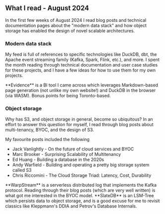 
## What I read - August 2024

In the first few weeks of August 2024 I read blog posts and technical
documentation pages about the "modern data stack" and how object storage has
enabled the design of novel scalable architectures.

### Modern data stack

My feed is full of references to specific technologies like DuckDB, dbt, the
Apache event streaming family (Kafka, Spark, Flink, etc.), and more. I spent the
month reading through technical documentation and user case studies for these
projects, and I have a few ideas for how to use them for my own projects.


<Link to="https://evidence.dev/" target="_blank">**Evidence**</Link>
is a BI tool I came across which leverages Markdown-based page generation (not 
unlike my own website!) and DuckDB in the browser (via WASM). Bonus points for 
being Toronto-based.

### Object storage

Why has S3, and object storage in general, become so ubiquitous? In an effort to
answer this question for myself, I read through blog posts about multi-tenancy,
BYOC, and the design of S3. 

My favourite posts included the following
- Jack Vanlightly - <Link 
to="https://jack-vanlightly.com/blog/2023/9/25/on-the-future-of-cloud-services-and-byoc"
target="_blank">On the future of cloud services and BYOC</Link>
- Marc Brooker - <Link to="https://brooker.co.za/blog/2023/03/23/economics.html"
target="_blank">Surprising Scalability of Multitenancy</Link>
- Ed Huang - <Link to="https://me.0xffff.me/build-database-in-2020s.html"
target="_blank">Building a database in the 2020s</Link>
- Andy Warfield - <Link to="https://www.allthingsdistributed.com/2023/07/building-and-operating-a-pretty-big-storage-system.html"
target="_blank">
Building and operating a pretty big storage system called S3</Link>
- Chris Riccomini - <Link 
to="https://materializedview.io/p/cloud-storage-triad-latency-cost-durability"
target="_blank">The Cloud Storage Triad: Latency, Cost, Durability</Link>

<Link to="https://www.warpstream.com/" target="_blank">**WarpStream**</Link>
is a serverless distributed log that implements the Kafka protocol. Reading
through their blog posts (which are very well written) is what got me interested
in the BYOC model.

<Link to="https://github.com/slatedb/slatedb" target="_blank">**SlateDB**</Link>
is an LSM-Tree which persists data to object storage, and is a good excuse for
me to revisit classics like Kleppmann's DDIA and Petrov's Database Internals.
